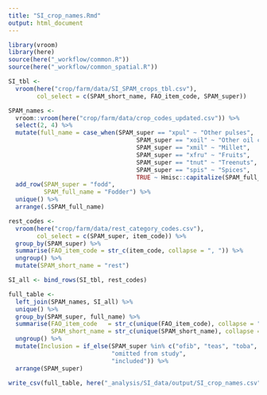 ```yaml
---
title: "SI_crop_names.Rmd"
output: html_document
---
```


```r
library(vroom)
library(here)
source(here("_workflow/common.R"))
source(here("_workflow/common_spatial.R"))
```


```r
SI_tbl <- 
  vroom(here("crop/farm/data/SI_SPAM_crops_tbl.csv"), 
        col_select = c(SPAM_short_name, FAO_item_code, SPAM_super)) 

SPAM_names <- 
  vroom::vroom(here("crop/farm/data/crop_codes_updated.csv")) %>% 
  select(2, 4) %>% 
  mutate(full_name = case_when(SPAM_super == "xpul" ~ "Other pulses",
                                    SPAM_super == "xoil" ~ "Other oil crops",
                                    SPAM_super == "xmil" ~ "Millet",
                                    SPAM_super == "xfru" ~ "Fruits",
                                    SPAM_super == "tnut" ~ "Treenuts",
                                    SPAM_super == "spis" ~ "Spices",
                                    TRUE ~ Hmisc::capitalize(SPAM_full_name))) %>% 
  add_row(SPAM_super = "fodd",
          SPAM_full_name = "Fodder") %>% 
  unique() %>% 
  arrange(.$SPAM_full_name)

rest_codes <-
  vroom(here("crop/farm/data/rest_category_codes.csv"),
        col_select = c(SPAM_super, item_code)) %>% 
  group_by(SPAM_super) %>% 
  summarise(FAO_item_code = str_c(item_code, collapse = ", ")) %>% 
  ungroup() %>% 
  mutate(SPAM_short_name = "rest")

SI_all <- bind_rows(SI_tbl, rest_codes)

full_table <- 
  left_join(SPAM_names, SI_all) %>% 
  unique() %>% 
  group_by(SPAM_super, full_name) %>% 
  summarise(FAO_item_code   = str_c(unique(FAO_item_code), collapse = ", "),
            SPAM_short_name = str_c(unique(SPAM_short_name), collapse = ", ")) %>% 
  ungroup() %>% 
  mutate(Inclusion = if_else(SPAM_super %in% c("ofib", "teas", "toba", "xcof"),
                             "omitted from study",
                             "included")) %>% 
  arrange(SPAM_super)

write_csv(full_table, here("_analysis/SI_data/output/SI_crop_names.csv"))
```
